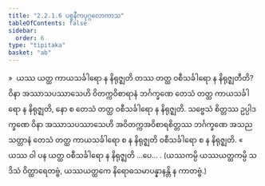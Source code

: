 ```yaml
---
title: "2.2.1.6 ပစ္စနီကပုဂ္ဂလောကာသ"
tableOfContents: false
sidebar:
  order: 6
type: "tipitaka"
basket: "ab"
---
```



<DynamicBreadcrumb />

<Division number="86">

<Paragraph number="392">
»  ယဿ ယတ္ထ ကာယသင်္ခါရော န နိရုဇ္ဈတိ တဿ တတ္ထ ဝစီသင်္ခါရော န နိရုဇ္ဈတီတိ?
</Paragraph>

<Paragraph number="393">
ဝိနာ အဿာသပဿာသေဟိ ဝိတက္ကဝိစာရာနံ ဘင်္ဂက္ခဏေ တေသံ တတ္ထ ကာယသင်္ခါရော န နိရုဇ္ဈတိ, နော စ တေသံ တတ္ထ ဝစီသင်္ခါရော န နိရုဇ္ဈတိ. သဗ္ဗေသံ စိတ္တဿ ဥပ္ပါဒက္ခဏေ ဝိနာ အဿာသပဿာသေဟိ အဝိတက္ကအဝိစာရစိတ္တဿ ဘင်္ဂက္ခဏေ အသညသတ္တာနံ တေသံ တတ္ထ ကာယသင်္ခါရော စ န နိရုဇ္ဈတိ ဝစီသင်္ခါရော စ န နိရုဇ္ဈတိ.
</Paragraph>

<Paragraph number="394">
«  ယဿ ဝါ ပန ယတ္ထ ဝစီသင်္ခါရော န နိရုဇ္ဈတိ …ပေ… .
</Paragraph>

<Paragraph number="395">
(ယဿကမ္ပိ ယဿယတ္ထကမ္ပိ သဒိသံ ဝိတ္ထာရေတဗ္ဗံ, ယဿယတ္ထကေ နိရောဓသမာပန္နာနန္တိ န ကာတဗ္ဗံ.)
</Paragraph>
</Division>